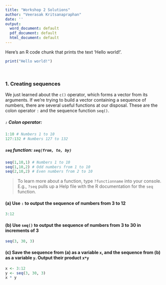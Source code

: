 ```yaml
---
title: "Workshop 2 Solutions"
author: "Veerasak Kritsanapraphan"
date: ''
output:
  word_document: default
  pdf_document: default
  html_document: default
---
```


Here's an R code chunk that prints the text 'Hello world!'.

```r
print("Hello world!")
```

<br>

### 1.  Creating sequences
We just learned about the `c()` operator, which forms a vector from its arguments.  If we're trying to build a vector containing a sequence of numbers, there are several useful functions at our disposal.  These are the colon operator `:` and the sequence function `seq()`.

##### `:` Colon operator: 
```r
1:10 # Numbers 1 to 10
127:132 # Numbers 127 to 132
```

##### `seq` function: `seq(from, to, by)`
```r
seq(1,10,1) # Numbers 1 to 10
seq(1,10,2) # Odd numbers from 1 to 10
seq(2,10,2) # Even numbers from 2 to 10
```

> To learn more about a function, type `?functionname` into your console.  E.g., `?seq` pulls up a Help file with the R documentation for the `seq` function.

#### (a) Use `:` to output the sequence of numbers from 3 to 12
```r
3:12
```

#### (b) Use `seq()` to output the sequence of numbers from 3 to 30 in increments of 3
```r
seq(3, 30, 3)
```

#### (c) Save the sequence from (a) as a variable `x`, and the sequence from (b) as a variable `y`.  Output their product `x*y`
```r
x <- 3:12
y <- seq(3, 30, 3)
x * y
```

<br>
